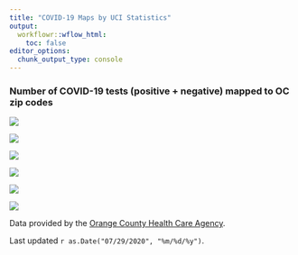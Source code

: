 ```yaml
---
title: "COVID-19 Maps by UCI Statistics"
output:
  workflowr::wflow_html:
    toc: false
editor_options:
  chunk_output_type: console
---
```

<style type="text/css">
.main-container {
  max-width: 1200px;
  margin-left: auto;
  margin-right: auto;
}
</style>

### Number of COVID-19 tests (positive + negative) mapped to OC zip codes

<div class = "row">
<div class = "col-md-4">
<img src = "assets/MarchTests.png"/>
</div>
<div class = "col-md-4">
<img src = "assets/AprilTests.png"/>
</div>
<div class = "col-md-4">
<img src = "assets/MayTests.png"/>
</div>
</div>
<div class = "row">
<div class = "col-md-4">
<img src = "assets/JuneTests.png"/>
</div>
<div class = "col-md-4">
<img src = "assets/JulyTests.png"/>
</div>
<div class = "col-md-4">
<img src = "assets/OC_Labels.png"/>
</div>
</div>

Data provided by the [Orange County Health Care Agency](https://www.ochealthinfo.com).

Last updated `r as.Date("07/29/2020", "%m/%d/%y")`.
